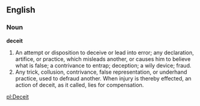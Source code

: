 ==English==

===Noun===

'''deceit'''

#An attempt or disposition to deceive or lead into error; any declaration, artifice, or practice, which misleads another, or causes him to believe what is false; a contrivance to entrap; deception; a wily device; fraud.
#Any trick, collusion, contrivance, false representation, or underhand practice, used to defraud another. When injury is thereby effected, an action of deceit, as it called, lies for compensation.

[[pl:Deceit]]
